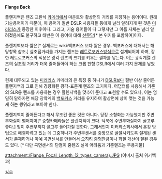 '''Flange Back'''

플렌지백은 렌즈 교환식 [[카메라]]에서 마운트와 촬상면의 거리를 지칭하는 용어이다.
원래 기술용어이기 때문에, 이 용어가 일반 DSLR 사용자들 등에게 널리 알려지게 된 것은 [[미러리스]]가 등장한 이후이다. 그리고, 기술 용어들이 다 그렇지만 그 이름 자체는 널리 알려졌음에도 불구하고 태반은 이 용어에 대해 [[선무당]][* 본 위키를 포함하여]이다.

플렌지백보다 짧은[* 실제로는 wiki:백포커스 보다 짧은 경우. 백포커스에 대해서는 해당항목 참조.] 실초점거리를 가지는 렌즈는 [[레트로포커스]]방식으로 설계되어야 하며, 강한 레트로포커스의 적용은 광각 렌즈의 크기를 키우는 결과를 낳는다. 이는 광각계열 렌즈의 실초점 거리가 더욱 줄어들어야 하는 크롭 판형 DSLR에서 여러 가지 문제를 낳았다.

현재 대두되고 있는 [[미러리스]] 카메라의 큰 특징 중 하나가 [[DSLR]]보다 절반 이상 줄어든 플렌지백과 그로 인해 경량화된 광각-표준계 렌즈의 크기이다. 어댑터를 사용해서 기존의 SLR용 렌즈를 사용하는 경우 플렌지백을 맞추어 준다고 표현할 수도 있으나, 이는 엄밀히 말하자면 해당 광학계의 [[백포커스]] 거리를 유지하여 촬상면에 상이 맺는 것을 가능케 하는 행위라고 보아야 한다.

플랜지백이 줄어든다고 해서 무조건 좋은 것은 아니다. 당장 소형화는 가능했지만 주변부화질이 떨어지며[* 중형카메라들은 플랜지백이 크다. 덕북에 주변부화질까지 골고루 좋다.] 빛이 주변부까지 골고루 들어가질 못한다. 그래서인지 미러리스회사에서 온갖 방법으로 해결하려고 있는 데 그중하나가 주변부센서를 중앙으로 굴절시키도록 설계된 센서가 존제하거나 아예 곡면센서를 만들어서 오히려 중형만큼이나 화질 개선이 잘된 경우도 있다. [* 다만 곡면센서의 단점이 줌렌즈 설계 어려움과 기존렌즈는 무용지물]

attachment:/Flange_Focal_Length_(2_types_camera).JPG
(이미지 출처 위키백과)

[[각주]]
